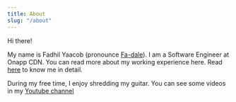 ---
title: About
slug: "/about"
---

Hi there!

My name is Fadhil Yaacob (pronounce [Fa-dale](https://www.howtopronounce.com/fadale/)). I am a Software Engineer at Onapp CDN. You can read more about my working experience here. Read [here](/blog/greetings) to know me in detail.

During my free time, I enjoy shredding my guitar. You can see some videos in my [Youtube channel](https://www.youtube.com/user/piukul/)
